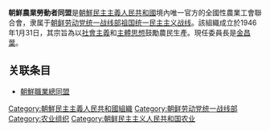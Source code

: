 {{Infobox union
| name         = 朝鮮農業勞動者同盟
| image        = 
 [[File:Emblem_of_North_Korea.svg|150px]][[File:Logo_UAWK.svg|150px]]
| caption      = 
| full_name    = 
| native_name  = 
| native_name_lang= 
| founded      = {{start date and age|df=yes|1946|01|31}}<!-- {{Start date|YYYY|MM|DD}} -->
| predecessor  = 朝鲜农民联盟
| successor    = 
| dissolved    = 
| merged       = 
| members      = 一百六十万
| publication  = ''朝鲜农业劳动人民''
| affiliation  = [[祖国统一民主主义战线|祖国统一民主主义战线]]
| key_people   = [[Han_Jong-hyok|Han Jong-hyok]] (chairman)<!-- {{ubl}} if multiple -->
| headquarters = [[Pyongyang|Pyongyang]], [[North_Korea|North Korea]]
| location_country= [[North_Korea|North Korea]]
| website      = <!-- {{URL|example.com}} -->
| footnotes    = 
}}
'''朝鮮農業勞動者同盟'''是[[朝鮮民主主義人民共和國|朝鮮民主主義人民共和國]]境內唯一官方的全國性農業工會聯合會，隶属于[[朝鲜劳动党统一战线部|朝鲜劳动党统一战线部]][[祖国统一民主主义战线|祖国统一民主主义战线]]。該組織成立於1946年1月31日，其宗旨為以[[社會主義|社會主義]]和[[主體思想|主體思想]]鼓勵農民生產。現任委員長是[[金昌葉|金昌葉]]。

==关联条目==
*[[朝鮮職業總同盟|朝鮮職業總同盟]]
[[Category:朝鮮民主主義人民共和國組織|Category:朝鮮民主主義人民共和國組織]]
[[Category:朝鲜劳动党统一战线部|Category:朝鲜劳动党统一战线部]]
[[Category:农业组织|Category:农业组织]]
[[Category:朝鲜民主主义人民共和国农业|Category:朝鲜民主主义人民共和国农业]]